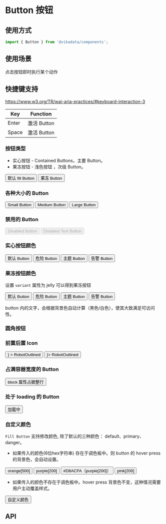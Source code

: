 
<Meta title="基础组件/Button 按钮/基础按钮/文档" />

# Button 按钮

## 使用方式

```jsx
import { Button } from '@vikadata/components';
```

## 使用场景

点击按钮即时执行某个动作

## 快捷键支持

https://www.w3.org/TR/wai-aria-practices/#keyboard-interaction-3

| Key   | Function    |
| ----- | ----------- |
| Enter | 激活 Button |
| Space | 激活 Button |


### 按钮类型

+ 实心按钮 - Contained Buttons，主要 Button。
+ 果冻按钮 - 浅色按钮 ，次级 Button。

<Canvas>
<ThemeToggle>
  <Button color="primary"> 默认 fill Button </Button>
  <Button variant="jelly" color="primary">果冻 Button </Button>
</ThemeToggle>
</Canvas>


### 各种大小的 Button

<Canvas>
<ThemeToggle>
  <Button color="primary" variant="fill" size="small"> Small Button </Button>
  <Button color="primary" variant="fill" size="middle"> Medium Button </Button>
  <Button color="primary" variant="fill" size="large"> Large Button </Button>
</ThemeToggle>
</Canvas>

### 禁用的 Button

<Canvas>
<ThemeToggle>
  <Button variant="fill" size="middle" disabled> Disabled Button </Button>
  <Button variant="jelly" color="primary" size="middle" disabled> Disabled Text Button </Button>
</ThemeToggle>
</Canvas>


### 实心按钮颜色

<Canvas>
<ThemeToggle>
  <Button> 默认 Button </Button>
  <Button variant="fill" color="danger"> 危险 Button </Button>
  <Button variant="fill" color="primary"> 主题 Button</Button>
  <Button variant="fill" color="warning"> 告警 Button </Button>
</ThemeToggle>
</Canvas>

### 果冻按钮颜色

设置 `variant` 属性为 jelly 可以得到果冻按钮

<Canvas>
<ThemeToggle>
  <Button variant="jelly"> 默认 Button </Button>
  <Button variant="jelly" color="danger"> 危险 Button </Button>
  <Button variant="jelly" color="primary"> 主题 Button</Button>
  <Button variant="jelly" color="warning"> 告警 Button </Button>
</ThemeToggle>
</Canvas>

button 内的文字，会根据背景色自动计算（黑色/白色），使其大致满足可访问性。

### 圆角按钮

<Canvas>
<ThemeToggle>
<Story id="基础组件-button-按钮-基础按钮--round-shape" />
</ThemeToggle>
</Canvas>

### 前置后置 Icon

<Canvas>
<ThemeToggle>
  <Button variant="fill"  color="primary" prefixIcon={ <RobotOutlined currentColor/>} > RobotOutlined </Button>
  <Button variant="fill"  color="primary" suffixIcon={ <RobotOutlined currentColor/>}> RobotOutlined </Button>
</ThemeToggle>
</Canvas>

### 占满容器宽度的 Button

<Canvas>
<ThemeToggle>
  <Button variant="fill" color="primary" block> block 属性占据整行 </Button>
</ThemeToggle>
</Canvas>

### 处于 loading 的 Button

<Canvas>
<ThemeToggle>
  <Button variant="fill" loading color="primary"> 加载中 </Button>
</ThemeToggle>
</Canvas>

### 自定义颜色

`Fill Button` 支持修改颜色, 除了默认的三种颜色： default、primary、danger。

+ 如果传入的颜色(6位hex字符串) 存在于调色板中。则 button 的 hover press 的背景色，会自动设置。

<Canvas>
<ThemeToggle>
  <Button variant="fill" color={orange[500]}> orange[500] </Button>
  <Button variant="fill" color={purple[200]}> purple[200] </Button>
  <Button variant="fill" color="#D8ACFA"> #D8ACFA（purple[200]） </Button>
  <Button variant="fill" color={pink[200]}> pink[200] </Button>
</ThemeToggle>
</Canvas>

+ 如果传入的颜色不存在于调色板中。hover press 背景色不变，这种情况需要用户主动覆盖样式。

<Canvas>
<ThemeToggle>
  <Button variant="fill" color="#345"> 自定义颜色 </Button>
</ThemeToggle>
</Canvas>

## API

<ArgsTable of={Button} />
